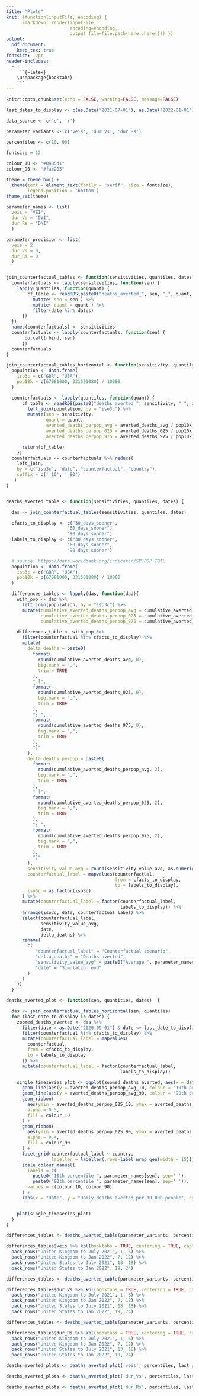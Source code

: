 ```yaml
---
title: "Plots"
knit: (function(inputFile, encoding) { 
      rmarkdown::render(inputFile,
                        encoding=encoding, 
                        output_file=file.path(here::here())) })
output: 
  pdf_document:
    keep_tex: true
fontsize: 12pt
header-includes:
  - |
    ```{=latex}
    \usepackage{booktabs} 
    ```
---
```


```r
knitr::opts_chunk$set(echo = FALSE, warning=FALSE, message=FALSE)
```

```r
last_dates_to_display <- c(as.Date("2021-07-01"), as.Date("2022-01-01"))

data_source <- c('e', 'r')

parameter_variants <- c('veis', 'dur_Vs', 'dur_Rs')

percentiles <- c(10, 90)

```

```r
fontsize = 12

colour_10 <- "#0485d1"
colour_90 <- "#fac205"

theme = theme_bw() +
  theme(text = element_text(family = "serif", size = fontsize),
        legend.position = 'bottom')
theme_set(theme)
```

```r

parameter_names <- list(
  veis = "VEI",
  dur_Vs = "DVI",
  dur_Rs = "DNI"
  )

parameter_precision <- list(
  veis = 2,
  dur_Vs = 0,
  dur_Rs = 0
  )


join_counterfactual_tables <- function(sensitivities, quantiles, dates) {
  counterfactuals <- lapply(sensitivities, function(sen) {
    lapply(quantiles, function(quant) {
        cf_table <- readRDS(paste0("deaths_averted_", sen, "_", quant, "_detail.Rds")) %>%
          mutate( sen = sen ) %>%
          mutate( quant = quant ) %>% 
          filter(date %in% dates)
      })
  })
  names(counterfactuals) <- sensitivities
  counterfactuals <- lapply(counterfactuals, function(sen) {
       do.call(rbind, sen)
      })
  counterfactuals
}

join_counterfactual_tables_horizontal <- function(sensitivity, quantiles) {
  population <- data.frame(
    iso3c = c("GBR", "USA"),
    pop10k = c(67081000, 331501080) / 10000
  )

  counterfactuals <- lapply(quantiles, function(quant) {
      cf_table <- readRDS(paste0("deaths_averted_", sensitivity, "_", quant, "_detail.Rds")) %>%
        left_join(population, by = "iso3c") %>%
        mutate(sen = sensitivity,
               quant = quant,
               averted_deaths_perpop_avg = averted_deaths_avg / pop10k,
               averted_deaths_perpop_025 = averted_deaths_025 / pop10k,
               averted_deaths_perpop_975 = averted_deaths_975 / pop10k)

      return(cf_table)
    })
  counterfactuals <- counterfactuals %>% reduce(
    left_join, 
    by = c("iso3c", "date", "counterfactual", "country"),
    suffix = c('_10', '_90')
   )
}


deaths_averted_table <- function(sensitivities, quantiles, dates) {

  das <- join_counterfactual_tables(sensitivities, quantiles, dates)

  cfacts_to_display <- c("30_days_sooner",
                       "60_days_sooner",
                       "90_days_sooner")
  labels_to_display <- c("30 days sooner",
                       "60 days sooner",
                       "90 days sooner")

  # source: https://data.worldbank.org/indicator/SP.POP.TOTL
  population <- data.frame(
    iso3c = c("GBR", "USA"),
    pop10k = c(67081000, 331501080) / 10000
  )

  differences_tables <- lapply(das, function(dad){
    with_pop <- dad %>%
      left_join(population, by = "iso3c") %>%
      mutate(cumulative_averted_deaths_perpop_avg = cumulative_averted_deaths_avg / pop10k,
             cumulative_averted_deaths_perpop_025 = cumulative_averted_deaths_025 / pop10k,
             cumulative_averted_deaths_perpop_975 = cumulative_averted_deaths_975 / pop10k)

    differences_table <- with_pop %>%
      filter(counterfactual %in% cfacts_to_display) %>%
      mutate(
        delta_deaths = paste0(
          format(
            round(cumulative_averted_deaths_avg, 0),
            big.mark = ",",
            trim = TRUE
          ),
          " [",
          format(
            round(cumulative_averted_deaths_025, 0),
            big.mark = ",",
            trim = TRUE
          ),
          "; ",
          format(
            round(cumulative_averted_deaths_975, 0),
            big.mark = ",",
            trim = TRUE
          ),
          "]"
        ),
        delta_deaths_perpop = paste0(
          format(
            round(cumulative_averted_deaths_perpop_avg, 2),
            big.mark = ",",
            trim = TRUE
          ),
          " [",
          format(
            round(cumulative_averted_deaths_perpop_025, 2),
            big.mark = ",",
            trim = TRUE
          ),
          "; ",
          format(
            round(cumulative_averted_deaths_perpop_975, 2),
            big.mark = ",",
            trim = TRUE
          ),
          "]"
        ),
        sensitivity_value_avg = round(sensitivity_value_avg, as.numeric(parameter_precision[sen])),
        counterfactual_label = mapvalues(counterfactual,
                                         from = cfacts_to_display,
                                         to = labels_to_display),
        iso3c = as.factor(iso3c)
      ) %>%
      mutate(counterfactual_label = factor(counterfactual_label,
                                           labels_to_display)) %>%
      arrange(iso3c, date, counterfactual_label) %>%
      select(counterfactual_label,
             sensitivity_value_avg,
             date,
             delta_deaths) %>%
      rename(
        c(
           "counterfactual_label" = "Counterfactual scenario",
           "delta_deaths" = "Deaths averted",
           "sensitivity_value_avg" = paste0("Average ", parameter_names[unique(dad$sen)]),
           "date" = "Simulation end"
        )
      )
    })   
  }

deaths_averted_plot <- function(sen, quantities, dates)  {

  das <- join_counterfactual_tables_horizontal(sen, quantiles)
  for (last_date_to_display in dates) {
    zoomed_deaths_averted <- das %>%
      filter(date > as.Date("2020-09-01") & date <= last_date_to_display) %>%
      filter(counterfactual %in% cfacts_to_display) %>%
      mutate(counterfactual_label = mapvalues(
        counterfactual,
        from = cfacts_to_display,
        to = labels_to_display
      )) %>%
      mutate(counterfactual_label = factor(counterfactual_label,
                                           labels_to_display))

    single_timeseries_plot <- ggplot(zoomed_deaths_averted, aes(x = date)) +
      geom_line(aes(y = averted_deaths_perpop_avg_10, colour = "10th percentile")) +
      geom_line(aes(y = averted_deaths_perpop_avg_90, colour = "90th percentile")) +
      geom_ribbon(
        aes(ymin = averted_deaths_perpop_025_10, ymax = averted_deaths_perpop_975_10),
        alpha = 0.5,
        fill = colour_10
      ) +
      geom_ribbon(
        aes(ymin = averted_deaths_perpop_025_90, ymax = averted_deaths_perpop_975_90),
        alpha = 0.4,
        fill = colour_90
      ) +
      facet_grid(counterfactual_label ~ country,
                 labeller = labeller(.rows=label_wrap_gen(width = 15))) +
      scale_colour_manual(
        labels = c(
          paste0("10th percentile ", parameter_names[sen], sep=' '),
          paste0("90th percentile ", parameter_names[sen], sep=' ')),
        values = c(colour_10, colour_90)
      ) +
      labs(x = "Date", y = "Daily deaths averted per 10 000 people", color = "Colour")


    plot(single_timeseries_plot) 
  }  
}

```

```r
differences_tables <- deaths_averted_table(parameter_variants, percentiles, last_dates_to_display)

differences_tables$veis %>% kbl(booktabs = TRUE, centering = TRUE, caption = "Sensitivity to average vaccine efficacy against infection (VEI)") %>%
  pack_rows("United Kingdom to July 2021", 1, 6) %>%
  pack_rows("United Kingdom to Jan 2022", 7, 12) %>%
  pack_rows("United States to July 2021", 13, 18) %>%
  pack_rows("United States to Jan 2022", 19, 24)


```

```r
differences_tables <- deaths_averted_table(parameter_variants, percentiles, last_dates_to_display)

differences_tables$dur_Vs %>% kbl(booktabs = TRUE, centering = TRUE, caption = "Sensitivity to duration of vaccine acquired immunity (DVI)") %>%
  pack_rows("United Kingdom to July 2021", 1, 6) %>%
  pack_rows("United Kingdom to Jan 2022", 7, 12) %>%
  pack_rows("United States to July 2021", 13, 18) %>%
  pack_rows("United States to Jan 2022", 19, 24)

```

```r
differences_tables <- deaths_averted_table(parameter_variants, percentiles, last_dates_to_display)

differences_tables$dur_Rs %>% kbl(booktabs = TRUE, centering = TRUE, caption = "Sensitivity to duration of naturally acquired immunity (DNI)") %>%
  pack_rows("United Kingdom to July 2021", 1, 6) %>%
  pack_rows("United Kingdom to Jan 2022", 7, 12) %>%
  pack_rows("United States to July 2021", 13, 18) %>%
  pack_rows("United States to Jan 2022", 19, 24)

```

```r

deaths_averted_plots <- deaths_averted_plot('veis', percentiles, last_dates_to_display)

```

```r

deaths_averted_plots <- deaths_averted_plot('dur_Vs', percentiles, last_dates_to_display)

```

```r

deaths_averted_plots <- deaths_averted_plot('dur_Rs', percentiles, last_dates_to_display)

```